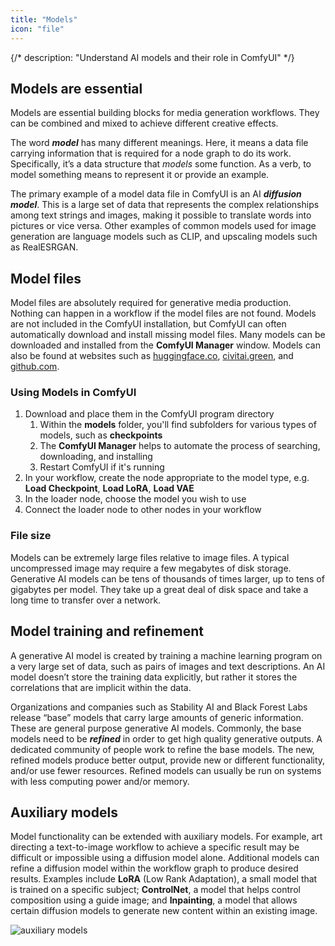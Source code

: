 ```yaml
---
title: "Models"
icon: "file"
---
```



{/*
description: "Understand AI models and their role in ComfyUI"
*/}

## Models are essential

Models are essential building blocks for media generation workflows. They can be combined and mixed to achieve different creative effects.

The word **_model_** has many different meanings. Here, it means a data file carrying information that is required for a node graph to do its work. Specifically, it’s a data structure that _models_ some function. As a verb, to model something means to represent it or provide an example.

The primary example of a model data file in ComfyUI is an AI **_diffusion model_**. This is a large set of data that represents the complex relationships among text strings and images, making it possible to translate words into pictures or vice versa. Other examples of common models used for image generation are language models such as CLIP, and upscaling models such as RealESRGAN.

## Model files

Model files are absolutely required for generative media production. Nothing can happen in a workflow if the model files are not found. Models are not included in the ComfyUI installation, but ComfyUI can often automatically download and install missing model files. Many models can be downloaded and installed from the **ComfyUI Manager** window. Models can also be found at websites such as [huggingface.co](https://huggingface.co), [civitai.green](https://civitai.green), and [github.com](https://github.com).


### Using Models in ComfyUI

1. Download and place them in the ComfyUI program directory
    1. Within the **models** folder, you'll find subfolders for various types of models, such as **checkpoints**
    2. The **ComfyUI Manager** helps to automate the process of searching, downloading, and installing
    3. Restart ComfyUI if it's running
2. In your workflow, create the node appropriate to the model type, e.g. **Load Checkpoint**, **Load LoRA**, **Load VAE**
3. In the loader node, choose the model you wish to use
4. Connect the loader node to other nodes in your workflow

<ExternalModels />

### File size

Models can be extremely large files relative to image files. A typical uncompressed image may require a few megabytes of disk storage. Generative AI models can be tens of thousands of times larger, up to tens of gigabytes per model. They take up a great deal of disk space and take a long time to transfer over a network.

## Model training and refinement

A generative AI model is created by training a machine learning program on a very large set of data, such as pairs of images and text descriptions. An AI model doesn’t store the training data explicitly, but rather it stores the correlations that are implicit within the data.

Organizations and companies such as Stability AI and Black Forest Labs release “base” models that carry large amounts of generic information. These are general purpose generative AI models. Commonly, the base models need to be **_refined_** in order to get high quality generative outputs. A dedicated community of people work to refine the base models. The new, refined models produce better output, provide new or different functionality, and/or use fewer resources. Refined models can usually be run on systems with less computing power and/or memory.

## Auxiliary models

Model functionality can be extended with auxiliary models. For example, art directing a text-to-image workflow to achieve a specific result may be difficult or impossible using a diffusion model alone. Additional models can refine a diffusion model within the workflow graph to produce desired results. Examples include **LoRA** (Low Rank Adaptation), a small model that is trained on a specific subject; **ControlNet**, a model that helps control composition using a guide image; and **Inpainting**, a model that allows certain diffusion models to generate new content within an existing image.

![auxiliary models](/images/concepts/core-concepts_auxiliary-model.png)
